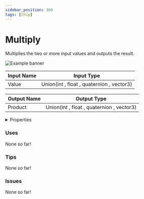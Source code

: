 ```yaml
---
sidebar_position: 360
tags: [Chip]
---
```


# Multiply

Multiplies the two or more input values and outputs the result.



![Example banner](./assets/4738d696-d05a-42ee-a182-7641c429ae06.svg)

| Input Name | Input Type |
|-----------|-----------|
| Value | Union(int , float , quaternion , vector3) |

| Output Name | Output Type |
|-----------|-----------|
| Product | Union(int , float , quaternion , vector3) |


<details>
  <summary>Properties</summary>
  <div>
    <div>
    <table>
      <thead>
        <tr>
          <th>Is beta required?</th>
          <th>❌</th>
        </tr>
        <tr>
          <th>Is this chip a trolling risk?</th>
          <th>❌</th>
        </tr>
        <tr>
          <th>Chip UUPD</th>
          <th>._uuid</th>
        </tr>
      </thead>
    </table>
    </div>
  </div>
</details>

### Uses

None so far!

### Tips

None so far!

### Issues

None so far!